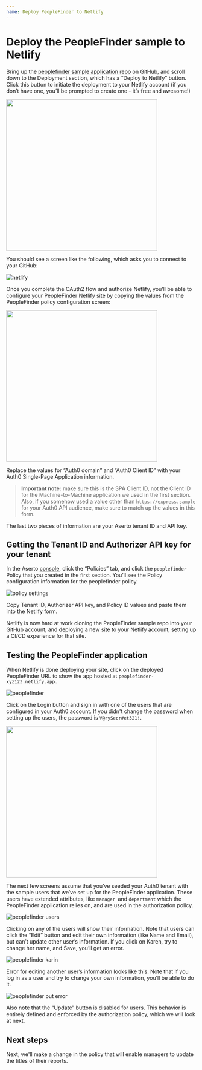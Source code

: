```yaml
---
name: Deploy PeopleFinder to Netlify
---
```


# Deploy the PeopleFinder sample to Netlify

Bring up the [peoplefinder sample application repo](https://github.com/aserto-demo/peoplefinder) on GitHub, and scroll down to the Deployment section, which has a “Deploy to Netlify” button. Click this button to initiate the deployment to your Netlify account (if you don’t have one, you’ll be prompted to create one - it’s free and awesome!)

[<img src="/peoplefinder-repo.png" width="400"/>](peoplefinder-repo.png)
 
You should see a screen like the following, which asks you to connect to your GitHub:

![netlify](/netlify.png)

Once you complete the OAuth2 flow and authorize Netlify, you’ll be able to configure your PeopleFinder Netlify site by copying the values from the PeopleFinder policy configuration screen:

[<img src="/netlify-form.png" width="400"/>](/netlify-form.png)

Replace the values for “Auth0 domain” and “Auth0 Client ID” with your Auth0 Single-Page Application information. 

> **Important note:** make sure this is the SPA Client ID, not the Client ID for the Machine-to-Machine application we used in the first section.  Also, if you somehow used a value other than `https://express.sample` for your Auth0 API audience, make sure to match up the values in this form.

The last two pieces of information are your Aserto tenant ID and API key.

## Getting the Tenant ID and Authorizer API key for your tenant

In the Aserto [console](https://console.aserto.com), click the “Policies” tab, and click the `peoplefinder` Policy that you created in the first section. You’ll see the Policy configuration information for the peoplefinder policy.

![policy settings](/policy-settings.png)

Copy Tenant ID, Authorizer API key, and Policy ID values and paste them into the Netlify form.

Netlify is now hard at work cloning the PeopleFinder sample repo into your GitHub account, and deploying a new site to your Netlify account, setting up a CI/CD experience for that site. 

## Testing the PeopleFinder application

When Netlify is done deploying your site, click on the deployed PeopleFinder URL to show the app hosted at `peoplefinder-xyz123.netlify.app.`  

![peoplefinder](/peoplefinder.png)

Click on the Login button and sign in with one of the users that are configured in your Auth0 account. If you didn't change the password when setting up the users, the password is `V@rySecr#et321!`. 

[<img src="/peoplefinder-login.png" width="400"/>](peoplefinder-login.png)

The next few screens assume that you’ve seeded your Auth0 tenant with the sample users that we’ve set up for the PeopleFinder application.  These users have extended attributes, like `manager `and `department` which the PeopleFinder application relies on, and are used in the authorization policy. 

![peoplefinder users](/peoplefinder-users.png)

Clicking on any of the users will show their information. Note that users can click the “Edit” button and edit their own information (like Name and Email), but can’t update other user’s information. If you click on Karen, try to change her name, and Save, you’ll get an error.

![peoplefinder karin](/peoplefinder-karin.png)

Error for editing another user’s information looks like this. Note that if you log in as a user and try to change your own information, you’ll be able to do it.

![peoplefinder put error](/peoplefinder-put-error.png)

Also note that the “Update” button is disabled for users. This behavior is entirely defined and enforced by the authorization policy, which we will look at next.

## Next steps

Next, we'll make a change in the policy that will enable managers to update the titles of their reports.

